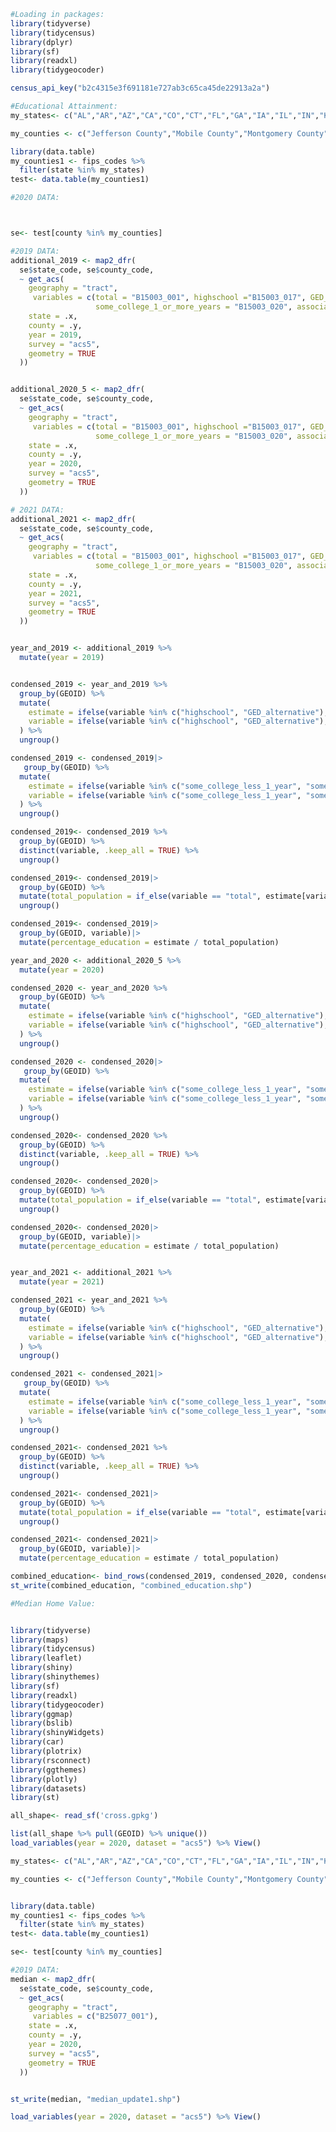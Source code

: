 ```r
#Loading in packages:
library(tidyverse)
library(tidycensus)
library(dplyr)
library(sf)
library(readxl)
library(tidygeocoder)

census_api_key("b2c4315e3f691181e727ab3c65ca45de22913a2a")
```

```r
#Educational Attainment: 
my_states<- c("AL","AR","AZ","CA","CO","CT","FL","GA","IA","IL","IN","KS","KY","LA","MA","MD","MI","MN","MO","MS","NC","NE","NH","NJ","NY","OH","OK","OR","PA","RI","SC","TN","TX","UT","VA","WA","WI","WV")

my_counties <- c("Jefferson County","Mobile County","Montgomery County","Pulaski County","Maricopa County","Fresno County","Los Angelos County","Alameda County","Sacramento County","San Diego County","San Francisco County","Santa Clara County","San Joaquin County","Denver County","Pueblo County","Hartford County","New Haven County","Fairfield County","Duval County","Miami-Dade County","Pinellas County","Hillsborough County","DeKalb County","Richmond County","Delaware County","Bibb County","Chatham County","Pottawattamie County","Scott County","Polk County","Dubuque County","Woodbury County","Black Hawk County","Arapahoe County","Cook County","Macon County","St. Clair County","Kendall County","Peoria County","Ogle County","Sangamon County","Vanderburgh County","Allen County","Marion County","Lake County County","St. Joseph County","Vigo County","Shawnee County","Sedgwick County","Kenton County","Middlesex County","Orleans Parish County","Bossier Parish County","Suffolk County","Norfolk County","Plymouth County","Essex County","Hampden County","Baltimore County","Calhoun County","Bay County","Wayne County","Genesee County","Kent County","Rankin County","Kalamazoo County","Eaton County","Muskegon County","Oakland County","Saginaw County","St. Louis County","Hennepin County","Monroe County","Ramsey County","Johnson County","Buchanan County","Buncombe County","Mecklenburg County","Durham County","Guilford County","Forsyth County","Lancaster County","Douglas County","Atlantic County","Bergen County","Camden County","Columbia County","Mercer County","Hudson County","Albany County","Broome County","Bronx County","Kings County","Erie County","Chemung County","Westchester County","New York County","Niagara County","Dutchess County","Queens County","Schenectady County","Onondaga County","Rensselaer County","Oneida County","Summit County","Stark County","Cuyahoga County","Butler County","Lorain County","Scioto County","Lucas County","Trumbull County","Mahoning County","Oklahoma County","Wagoner County","Multnomah County","Blair County","Lehigh County","Dauphin County","Cambria County","Lawrence County","Philadelphia County","Allegheny County","Luzerne County","York County","Providence County","Lexington County","Hamilton County","Knox County","Shelby County","Davidson County","Randall County","Travis County","Denton County","El Paso County","Tarrant County","Galveston County","Orange County","Bexar County","Weber County","Salt Lake County","Campbell County","Giles County","Wight County","Henrico County","Roanoke County","King County","Spokane County","Pierce County","Kenosha County","Dane County","Milwaukee County","Winnebago County","Racine County","Charleston County","Cabell County","Ohio County")

library(data.table)
my_counties1 <- fips_codes %>%
  filter(state %in% my_states)
test<- data.table(my_counties1)

#2020 DATA:



se<- test[county %in% my_counties]

#2019 DATA:
additional_2019 <- map2_dfr(
  se$state_code, se$county_code,
  ~ get_acs(
    geography = "tract",
     variables = c(total = "B15003_001", highschool ="B15003_017", GED_alternative = "B15003_018", some_college_less_1_year = "B15003_019",
                   some_college_1_or_more_years = "B15003_020", associates_degree = "B15003_021", bachelors_degree = "B15003_022", masters_degree = "B15003_023",professional_school = "B15003_024", doctorate_degree = "B15003_025"),
    state = .x,
    county = .y,
    year = 2019,
    survey = "acs5",
    geometry = TRUE
  ))


additional_2020_5 <- map2_dfr(
  se$state_code, se$county_code,
  ~ get_acs(
    geography = "tract",
     variables = c(total = "B15003_001", highschool ="B15003_017", GED_alternative = "B15003_018", some_college_less_1_year = "B15003_019",
                   some_college_1_or_more_years = "B15003_020", associates_degree = "B15003_021", bachelors_degree = "B15003_022", masters_degree = "B15003_023",professional_school = "B15003_024", doctorate_degree = "B15003_025"),
    state = .x,
    county = .y,
    year = 2020,
    survey = "acs5",
    geometry = TRUE
  ))

# 2021 DATA:
additional_2021 <- map2_dfr(
  se$state_code, se$county_code,
  ~ get_acs(
    geography = "tract",
     variables = c(total = "B15003_001", highschool ="B15003_017", GED_alternative = "B15003_018", some_college_less_1_year = "B15003_019",
                   some_college_1_or_more_years = "B15003_020", associates_degree = "B15003_021", bachelors_degree = "B15003_022", masters_degree = "B15003_023",professional_school = "B15003_024", doctorate_degree = "B15003_025"),
    state = .x,
    county = .y,
    year = 2021,
    survey = "acs5",
    geometry = TRUE
  ))


year_and_2019 <- additional_2019 %>%
  mutate(year = 2019) 


condensed_2019 <- year_and_2019 %>%
  group_by(GEOID) %>%
  mutate(
    estimate = ifelse(variable %in% c("highschool", "GED_alternative"), sum(estimate[variable %in% c("highschool", "GED_alternative")]), estimate),
    variable = ifelse(variable %in% c("highschool", "GED_alternative"), "sum_highschool_ged", variable)
  ) %>%
  ungroup()

condensed_2019 <- condensed_2019|>
   group_by(GEOID) %>%
  mutate(
    estimate = ifelse(variable %in% c("some_college_less_1_year", "some_college_1_or_more_years"), sum(estimate[variable %in% c("some_college_less_1_year", "some_college_1_or_more_years")]), estimate),
    variable = ifelse(variable %in% c("some_college_less_1_year", "some_college_1_or_more_years"), "some_college", variable)
  ) %>%
  ungroup()

condensed_2019<- condensed_2019 %>%
  group_by(GEOID) %>%
  distinct(variable, .keep_all = TRUE) %>%
  ungroup()

condensed_2019<- condensed_2019|>
  group_by(GEOID) %>%
  mutate(total_population = if_else(variable == "total", estimate[variable == "total"], estimate[variable == "total"])) %>%
  ungroup()

condensed_2019<- condensed_2019|>
  group_by(GEOID, variable)|>
  mutate(percentage_education = estimate / total_population)

year_and_2020 <- additional_2020_5 %>%
  mutate(year = 2020)

condensed_2020 <- year_and_2020 %>%
  group_by(GEOID) %>%
  mutate(
    estimate = ifelse(variable %in% c("highschool", "GED_alternative"), sum(estimate[variable %in% c("highschool", "GED_alternative")]), estimate),
    variable = ifelse(variable %in% c("highschool", "GED_alternative"), "sum_highschool_ged", variable)
  ) %>%
  ungroup()

condensed_2020 <- condensed_2020|>
   group_by(GEOID) %>%
  mutate(
    estimate = ifelse(variable %in% c("some_college_less_1_year", "some_college_1_or_more_years"), sum(estimate[variable %in% c("some_college_less_1_year", "some_college_1_or_more_years")]), estimate),
    variable = ifelse(variable %in% c("some_college_less_1_year", "some_college_1_or_more_years"), "some_college", variable)
  ) %>%
  ungroup()

condensed_2020<- condensed_2020 %>%
  group_by(GEOID) %>%
  distinct(variable, .keep_all = TRUE) %>%
  ungroup()

condensed_2020<- condensed_2020|>
  group_by(GEOID) %>%
  mutate(total_population = if_else(variable == "total", estimate[variable == "total"], estimate[variable == "total"])) %>%
  ungroup()

condensed_2020<- condensed_2020|>
  group_by(GEOID, variable)|>
  mutate(percentage_education = estimate / total_population)


year_and_2021 <- additional_2021 %>%
  mutate(year = 2021)

condensed_2021 <- year_and_2021 %>%
  group_by(GEOID) %>%
  mutate(
    estimate = ifelse(variable %in% c("highschool", "GED_alternative"), sum(estimate[variable %in% c("highschool", "GED_alternative")]), estimate),
    variable = ifelse(variable %in% c("highschool", "GED_alternative"), "sum_highschool_ged", variable)
  ) %>%
  ungroup()

condensed_2021 <- condensed_2021|>
   group_by(GEOID) %>%
  mutate(
    estimate = ifelse(variable %in% c("some_college_less_1_year", "some_college_1_or_more_years"), sum(estimate[variable %in% c("some_college_less_1_year", "some_college_1_or_more_years")]), estimate),
    variable = ifelse(variable %in% c("some_college_less_1_year", "some_college_1_or_more_years"), "some_college", variable)
  ) %>%
  ungroup()

condensed_2021<- condensed_2021 %>%
  group_by(GEOID) %>%
  distinct(variable, .keep_all = TRUE) %>%
  ungroup()

condensed_2021<- condensed_2021|>
  group_by(GEOID) %>%
  mutate(total_population = if_else(variable == "total", estimate[variable == "total"], estimate[variable == "total"])) %>%
  ungroup()

condensed_2021<- condensed_2021|>
  group_by(GEOID, variable)|>
  mutate(percentage_education = estimate / total_population)

combined_education<- bind_rows(condensed_2019, condensed_2020, condensed_2021)
st_write(combined_education, "combined_education.shp")


```

```r
#Median Home Value: 


library(tidyverse)
library(maps)
library(tidycensus)
library(leaflet)
library(shiny)
library(shinythemes) 
library(sf)
library(readxl)
library(tidygeocoder)
library(ggmap)
library(bslib)
library(shinyWidgets)
library(car)
library(plotrix)
library(rsconnect)
library(ggthemes)
library(plotly)
library(datasets)
library(st)

all_shape<- read_sf('cross.gpkg')

list(all_shape %>% pull(GEOID) %>% unique())
load_variables(year = 2020, dataset = "acs5") %>% View()

my_states<- c("AL","AR","AZ","CA","CO","CT","FL","GA","IA","IL","IN","KS","KY","LA","MA","MD","MI","MN","MO","MS","NC","NE","NH","NJ","NY","OH","OK","OR","PA","RI","SC","TN","TX","UT","VA","WA","WI","WV")

my_counties <- c("Jefferson County","Mobile County","Montgomery County","Pulaski County","Maricopa County","Fresno County","Los Angelos County","Alameda County","Sacramento County","San Diego County","San Francisco County","Santa Clara County","San Joaquin County","Denver County","Pueblo County","Hartford County","New Haven County","Fairfield County","Duval County","Miami-Dade County","Pinellas County","Hillsborough County","DeKalb County","Richmond County","Delaware County","Bibb County","Chatham County","Pottawattamie County","Scott County","Polk County","Dubuque County","Woodbury County","Black Hawk County","Arapahoe County","Cook County","Macon County","St. Clair County","Kendall County","Peoria County","Ogle County","Sangamon County","Vanderburgh County","Allen County","Marion County","Lake County County","St. Joseph County","Vigo County","Shawnee County","Sedgwick County","Kenton County","Middlesex County","Orleans Parish County","Bossier Parish County","Suffolk County","Norfolk County","Plymouth County","Essex County","Hampden County","Baltimore County","Calhoun County","Bay County","Wayne County","Genesee County","Kent County","Rankin County","Kalamazoo County","Eaton County","Muskegon County","Oakland County","Saginaw County","St. Louis County","Hennepin County","Monroe County","Ramsey County","Johnson County","Buchanan County","Buncombe County","Mecklenburg County","Durham County","Guilford County","Forsyth County","Lancaster County","Douglas County","Atlantic County","Bergen County","Camden County","Columbia County","Mercer County","Hudson County","Albany County","Broome County","Bronx County","Kings County","Erie County","Chemung County","Westchester County","New York County","Niagara County","Dutchess County","Queens County","Schenectady County","Onondaga County","Rensselaer County","Oneida County","Summit County","Stark County","Cuyahoga County","Butler County","Lorain County","Scioto County","Lucas County","Trumbull County","Mahoning County","Oklahoma County","Wagoner County","Multnomah County","Blair County","Lehigh County","Dauphin County","Cambria County","Lawrence County","Philadelphia County","Allegheny County","Luzerne County","York County","Providence County","Lexington County","Hamilton County","Knox County","Shelby County","Davidson County","Randall County","Travis County","Denton County","El Paso County","Tarrant County","Galveston County","Orange County","Bexar County","Weber County","Salt Lake County","Campbell County","Giles County","Wight County","Henrico County","Roanoke County","King County","Spokane County","Pierce County","Kenosha County","Dane County","Milwaukee County","Winnebago County","Racine County","Charleston County","Cabell County","Ohio County")


library(data.table)
my_counties1 <- fips_codes %>%
  filter(state %in% my_states)
test<- data.table(my_counties1)

se<- test[county %in% my_counties]

#2019 DATA:
median <- map2_dfr(
  se$state_code, se$county_code,
  ~ get_acs(
    geography = "tract",
     variables = c("B25077_001"),
    state = .x,
    county = .y,
    year = 2020,
    survey = "acs5",
    geometry = TRUE
  ))


st_write(median, "median_update1.shp")

load_variables(year = 2020, dataset = "acs5") %>% View()





```